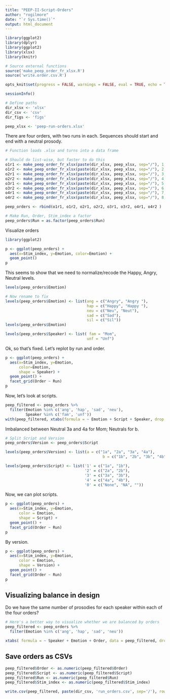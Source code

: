 ```yaml
---
title: "PEEP-II-Script-Orders"
author: "rogilmore"
date: "`r Sys.time()`"
output: html_document
---
```


```r
library(ggplot2)
library(dplyr)
library(ggplot2)
library(xlsx)
library(knitr)

# Source external functions
source('make_peep_order_fr_xlsx.R')
source('write.order.csv.R')
```

```r
opts_knit$set(progress = FALSE, warnings = FALSE, eval = TRUE, echo = TRUE, tidy = TRUE, message = FALSE)
```

```r
sessionInfo()
```

```r
# Define paths
dir_xlsx <- 'xlsx'
dir_csv <- 'csv'
dir_figs <- 'figs'

peep_xlsx <- 'peep-run-orders.xlsx'
```

There are four orders, with two runs in each. Sequences should start and end with a neutral prosody.

```r
# Function loads .xlsx and turns into a data frame

# Should do list-wise, but faster to do this
o1r1 <- make_peep_order_fr_xlsx(paste(dir_xlsx, peep_xlsx, sep="/"), 1, 1, 1)
o1r2 <- make_peep_order_fr_xlsx(paste(dir_xlsx, peep_xlsx, sep="/"), 2, 1, 2)
o2r1 <- make_peep_order_fr_xlsx(paste(dir_xlsx, peep_xlsx, sep="/"), 3, 2, 1)
o2r2 <- make_peep_order_fr_xlsx(paste(dir_xlsx, peep_xlsx, sep="/"), 4, 2, 2)
o3r1 <- make_peep_order_fr_xlsx(paste(dir_xlsx, peep_xlsx, sep="/"), 5, 3, 1)
o3r2 <- make_peep_order_fr_xlsx(paste(dir_xlsx, peep_xlsx, sep="/"), 6, 3, 2)
o4r1 <- make_peep_order_fr_xlsx(paste(dir_xlsx, peep_xlsx, sep="/"), 7, 4, 1)
o4r2 <- make_peep_order_fr_xlsx(paste(dir_xlsx, peep_xlsx, sep="/"), 8, 4, 2)

peep_orders <- rbind(o1r1, o1r2, o2r1, o2r2, o3r1, o3r2, o4r1, o4r2 )

# Make Run, Order, Stim_index a factor
peep_orders$Run = as.factor(peep_orders$Run)
```

Visualize orders

```r
library(ggplot2)

p <- ggplot(peep_orders) +
  aes(x=Stim_index, y=Emotion, color=Emotion) + 
  geom_point()
p
```

This seems to show that we need to normalize/recode the Happy, Angry, Neutral levels.

```r
levels(peep_orders$Emotion)

# Now rename to fix
levels(peep_orders$Emotion) <- list(ang = c("Angry", "Angry "), 
                                    hap = c("Happy", "Happy "),
                                    neu = c("Neu", "Neut"),
                                    sad = c("Sad"),
                                    sil = c("Sil"))
levels(peep_orders$Emotion)

levels(peep_orders$Speaker) <- list( fam = "Mom",
                                    unf = "Unf")
```

Ok, so that's fixed. Let's replot by run and order.

```r
p <- ggplot(peep_orders) +
  aes(x=Stim_index, y=Emotion, 
      color=Emotion,
      shape = Speaker) + 
  geom_point() +
  facet_grid(Order ~ Run)
p
```

Now, let's look at scripts.

```r
peep_filtered <- peep_orders %>%
  filter(Emotion %in% c('ang', 'hap', 'sad', 'neu'),
         Speaker %in% c('fam', 'unf'))
with(peep_filtered, xtabs(formula = ~ Emotion + Script + Speaker, drop.unused.levels = TRUE))
```

Imbalanced between Neutral 3a and 4a for Mom; Neutrals for b.

```r
# Split Script and Version
peep_orders$Version <- peep_orders$Script

levels(peep_orders$Version) <- list(a = c("1a", "2a", "3a", "4a"),
                                           b = c("1b", "2b", "3b", "4b"))

levels(peep_orders$Script) <- list('1' = c("1a", "1b"), 
                                   '2' = c("2a", "2b"),
                                   '3' = c("3a", "3b"),
                                   '4' = c("4a", "4b"),
                                   '0' = c("None", "NA", ""))
```

Now, we can plot scripts.

```r
p <- ggplot(peep_orders) +
  aes(x=Stim_index, y=Emotion, 
      color = Emotion,
      shape = Script) + 
  geom_point() +
  facet_grid(Order ~ Run)
p
```

By version.

```r
p <- ggplot(peep_orders) +
  aes(x=Stim_index, y=Emotion, 
      color = Emotion,
      shape = Version) + 
  geom_point() +
  facet_grid(Order ~ Run)
p
```

## Visualizing balance in design

Do we have the same number of prosodies for each speaker within each of the four orders?

```r
# Here's a better way to visualize whether we are balanced by orders
peep_filtered <- peep_orders %>%
  filter(Emotion %in% c('ang', 'hap', 'sad', 'neu'))

xtabs( formula = ~ Speaker + Emotion + Order, data = peep_filtered, drop.unused.levels = TRUE)
```

## Save orders as CSVs
```r
peep_filtered$Order <- as.numeric(peep_filtered$Order)
peep_filtered$Script <- as.numeric(peep_filtered$Script)
peep_filtered$Run <- as.numeric(peep_filtered$Run)
peep_filtered$Stim_index <- as.numeric(peep_filtered$Stim_index)

write.csv(peep_filtered, paste(dir_csv, 'run_orders.csv', sep='/'), row.names = FALSE)
```
